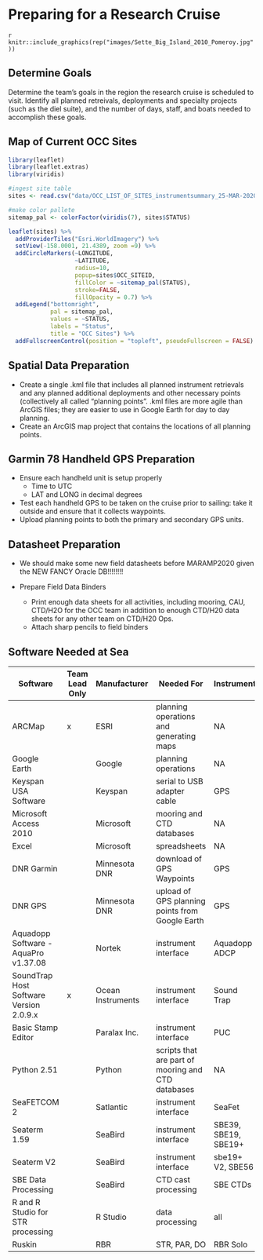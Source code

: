 # Preparing for a Research Cruise {#cruise_prep}

`r knitr::include_graphics(rep("images/Sette_Big_Island_2010_Pomeroy.jpg"))`

## Determine Goals

Determine the team's goals in the region the research cruise is scheduled to visit.  Identify all planned retreivals, deployments and specialty projects (such as the diel suite), and the number of days, staff, and boats needed to accomplish these goals.

## Map of Current OCC Sites 

```r
library(leaflet)
library(leaflet.extras)
library(viridis)

#ingest site table
sites <- read.csv("data/OCC_LIST_OF_SITES_instrumentsummary_25-MAR-2020.csv", stringsAsFactors=FALSE)

#make color pallete
sitemap_pal <- colorFactor(viridis(7), sites$STATUS)

leaflet(sites) %>%
  addProviderTiles("Esri.WorldImagery") %>%
  setView(-158.0001, 21.4389, zoom =9) %>%
  addCircleMarkers(~LONGITUDE,
                   ~LATITUDE,
                   radius=10,
                   popup=sites$OCC_SITEID,
                   fillColor = ~sitemap_pal(STATUS),
                   stroke=FALSE,
                   fillOpacity = 0.7) %>%
  addLegend("bottomright",
            pal = sitemap_pal,
            values = ~STATUS,
            labels = "Status",
            title = "OCC Sites") %>% 
  addFullscreenControl(position = "topleft", pseudoFullscreen = FALSE)


```



## Spatial Data Preparation
- Create a single .kml file that includes all planned instrument retrievals and any planned additional deployments and other necessary points (collectively all called “planning points”. .kml files are more agile than ArcGIS files; they are easier to use in Google Earth for day to day planning.
- Create an ArcGIS map project that contains the locations of all planning points.

## Garmin 78 Handheld GPS Preparation
- Ensure each handheld unit is setup properly
  - Time to UTC
  - LAT and LONG in decimal degrees
- Test each handheld GPS to be taken on the cruise prior to sailing: take it outside and ensure that it collects waypoints.
- Upload planning points to both the primary and secondary GPS units.

## Datasheet Preparation

* We should make some new field datasheets before MARAMP2020 given the NEW FANCY Oracle DB!!!!!!!!

* Prepare Field Data Binders
  + Print enough data sheets for all activities, including mooring, CAU, CTD/H2O for the OCC team in addition to enough CTD/H20 data sheets for any other team on CTD/H20 Ops.
  + Attach sharp pencils to field binders

## Software Needed at Sea

| Software                                | Team Lead Only | Manufacturer      | Needed For                                         | Instrument           | Download Location                                                                    |
|-----------------------------------------|----------------|-------------------|----------------------------------------------------|----------------------|--------------------------------------------------------------------------------------|
| ARCMap                                  | x              | ESRI              | planning operations and generating maps            | NA                   | see Tomoko                                                                           |
| Google Earth                            |                | Google            | planning operations                                | NA                   |                                                                                      |
| Keyspan USA Software                    |                | Keyspan           | serial to USB adapter cable                        | GPS                  | https://www.tripplite.com/support/USA19HS                                            |
| Microsoft Access 2010                   |                | Microsoft         | mooring and CTD databases                          | NA                   | request from ITS                                                                     |
| Excel                                   |                | Microsoft         | spreadsheets                                       | NA                   | you must have this already                                                           |
| DNR Garmin                              |                | Minnesota DNR     | download of GPS Waypoints                          | GPS                  | http://www.dnr.state.mn.us/mis/gis/tools/arcview/extensions/DNRGarmin/DNRGarmin.html |
| DNR GPS                                 |                | Minnesota DNR     | upload of GPS planning points from Google Earth    | GPS                  | http://www.dnr.state.mn.us/mis/gis/DNRGPS/DNRGPS.html                                |
| Aquadopp Software - AquaPro v1.37.08    |                | Nortek            | instrument interface                               | Aquadopp ADCP        | http://www.nortek-as.com/en/support/software                                         |
| SoundTrap Host Software Version 2.0.9.x | x              | Ocean Instruments | instrument interface                               | Sound Trap           | http://www.oceaninstruments.co.nz/downloads/                                         |
| Basic Stamp Editor                      |                | Paralax Inc.      | instrument interface                               | PUC                  | https://www.parallax.com/downloads/basic-stamp-editor-software-windows               |
| Python 2.51                             |                | Python            | scripts that are part of mooring and CTD databases | NA                   | https://www.python.org/download/releases/2.5.1/                                      |
| SeaFETCOM 2                             |                | Satlantic         | instrument interface                               | SeaFet               | http://satlantic.com/seafetcom                                                       |
| Seaterm 1.59                            |                | SeaBird           | instrument interface                               | SBE39, SBE19, SBE19+ | http://www.seabird.com/software/software                                             |
| Seaterm V2                              |                | SeaBird           | instrument interface                               | sbe19+ V2, SBE56     | http://www.seabird.com/software/software                                             |
| SBE Data Processing                     |                | SeaBird           | CTD cast processing                                | SBE CTDs             | https://www.seabird.com/software-updates                                             |
| R and R Studio for STR processing       |                | R Studio          | data processing                                    | all                  | https://www.rstudio.com/products/rstudio/download/                                   |
| Ruskin                                  |                | RBR               | STR, PAR, DO                                       | RBR Solo             | https://rbr-global.com/products/software                                             |


